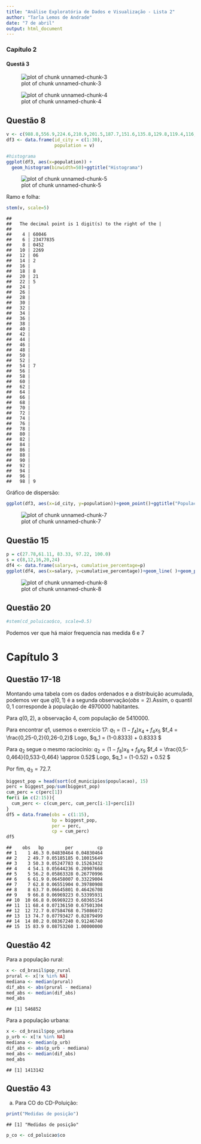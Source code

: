 ---
title: "Análise Exploratória de Dados e Visualização - Lista 2"
author: "Tarla Lemos de Andrade"
date: "7 de abril"
output: html_document
---
### Capítulo 2

#### Questã 3



![plot of chunk unnamed-chunk-3](figure/unnamed-chunk-3-1.png)

![plot of chunk unnamed-chunk-4](figure/unnamed-chunk-4-1.png)



## Questão 8

```r
v <- c(988.8,556.9,224.6,210.9,201.5,187.7,151.6,135.8,129.8,119.4,116,102.3,101.8,92.4,84.7,83.9,80.2,74.7,72.7,68.4,66.8,66.8,63.7,62.8,61.9,56.2,54.1,50.3,49.7,46.3)
df3 <- data.frame(id_city = c(1:30),
                  population = v)

#histograma
ggplot(df3, aes(x=population)) + 
  geom_histogram(binwidth=50)+ggtitle("Histograma")
```

![plot of chunk unnamed-chunk-5](figure/unnamed-chunk-5-1.png)

Ramo e folha:

```r
stem(v, scale=5)
```

```
## 
##   The decimal point is 1 digit(s) to the right of the |
## 
##    4 | 60046
##    6 | 23477835
##    8 | 0452
##   10 | 2269
##   12 | 06
##   14 | 2
##   16 | 
##   18 | 8
##   20 | 21
##   22 | 5
##   24 | 
##   26 | 
##   28 | 
##   30 | 
##   32 | 
##   34 | 
##   36 | 
##   38 | 
##   40 | 
##   42 | 
##   44 | 
##   46 | 
##   48 | 
##   50 | 
##   52 | 
##   54 | 7
##   56 | 
##   58 | 
##   60 | 
##   62 | 
##   64 | 
##   66 | 
##   68 | 
##   70 | 
##   72 | 
##   74 | 
##   76 | 
##   78 | 
##   80 | 
##   82 | 
##   84 | 
##   86 | 
##   88 | 
##   90 | 
##   92 | 
##   94 | 
##   96 | 
##   98 | 9
```

Gráfico de dispersão:

```r
ggplot(df3, aes(x=id_city, y=population))+geom_point()+ggtitle("População das 30 cidades mais populosas do Brasil (em 10000 habitantes)")
```

![plot of chunk unnamed-chunk-7](figure/unnamed-chunk-7-1.png)


## Questão 15

```r
p = c(27.78,61.11, 83.33, 97.22, 100.0)
s = c(8,12,16,20,24)
df4 <- data.frame(salary=s, cumulative_percentage=p)
ggplot(df4, aes(x=salary, y=cumulative_percentage))+geom_line( )+geom_point()+ggtitle("Porcentagem acumulada para o problema 15")
```

![plot of chunk unnamed-chunk-8](figure/unnamed-chunk-8-1.png)

## Questão 20

```r
#stem(cd_poluicao$co, scale=0.5)
```
Podemos ver que há maior frequencia nas medida $6$ e $7$

# Capítulo 3

## Questão 17-18

Montando uma tabela com os dados ordenados e a distribuição acumulada, podemos ver que $q(0,1)$ é a segunda observação($obs=2$).Assim,  o quantil $0,1$ corresponde à população de $4 970 000$ habitantes.

Para $q(0,2)$, a observação $4$, com população de $5 410 000$.

Para encontrar $q1$, usemos o exercício $17$:
$q_1 = (1-f_4)x_4 + f_4 x_5$
$f_4 = \frac{0,25-0,2}{0,26-0,2}$
Logo, $q_1 = (1-0.8333)\times 54.1 + 0.8333 \times 56.2 \approx 55.849 $

Para $q_2$ segue o mesmo raciocínio:
$q_2 = (1-f_8)x_8 + f_8 x_9$
$f_4 = \frac{0,5-0,464}{0,533-0,464} \approx 0.52$
Logo, $q_1 = (1-0.52)\times 63.7 + 0.52 \times 66.8 \approx 65.312 $

Por fim, $q_3 = 72.7$.

```r
biggest_pop = head(sort(cd_municipios$populacao), 15)
perc = biggest_pop/sum(biggest_pop)
cum_perc = c(perc[1])
for(i in c(2:15)){
  cum_perc <- c(cum_perc, cum_perc[i-1]+perc[i])
}
df5 = data.frame(obs = c(1:15),
                 bp = biggest_pop,
                 per = perc,
                 cp = cum_perc)
df5
```

```
##    obs   bp        per         cp
## 1    1 46.3 0.04830464 0.04830464
## 2    2 49.7 0.05185185 0.10015649
## 3    3 50.3 0.05247783 0.15263432
## 4    4 54.1 0.05644236 0.20907668
## 5    5 56.2 0.05863328 0.26770996
## 6    6 61.9 0.06458007 0.33229004
## 7    7 62.8 0.06551904 0.39780908
## 8    8 63.7 0.06645801 0.46426708
## 9    9 66.8 0.06969223 0.53395931
## 10  10 66.8 0.06969223 0.60365154
## 11  11 68.4 0.07136150 0.67501304
## 12  12 72.7 0.07584768 0.75086072
## 13  13 74.7 0.07793427 0.82879499
## 14  14 80.2 0.08367240 0.91246740
## 15  15 83.9 0.08753260 1.00000000
```

## Questão 42 
Para a população rural:

```r
x <- cd_brasil$pop_rural
prural <- x[!x %in% NA]
mediana <- median(prural)
dif_abs <- abs(prural - mediana)
med_abs <- median(dif_abs)
med_abs
```

```
## [1] 546852
```

Para a população urbana:

```r
x <- cd_brasil$pop_urbana
p_urb <- x[!x %in% NA]
mediana <- median(p_urb)
dif_abs <- abs(p_urb - mediana)
med_abs <- median(dif_abs)
med_abs
```

```
## [1] 1413142
```

## Questão 43

(a) Para CO do CD-Poluição:

```r
print("Medidas de posição")
```

```
## [1] "Medidas de posição"
```

```r
p_co <- cd_poluicao$co
```
